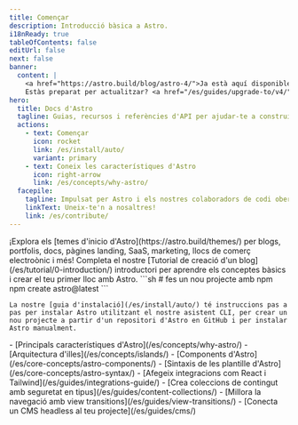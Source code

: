 ```yaml
---
title: Començar
description: Introducció bàsica a Astro.
i18nReady: true
tableOfContents: false
editUrl: false
next: false
banner:
  content: |
    <a href="https://astro.build/blog/astro-4/">Ja està aquí disponible la versió 4.0 d'Astro!</a>
    Estàs preparat per actualitzar? <a href="/es/guides/upgrade-to/v4/">Llegeix la nostre guia d'actualització</a>.
hero:
  title: Docs d'Astro
  tagline: Guias, recursos i referències d'API per ajudar-te a construir amb Astro.
  actions:
    - text: Començar
      icon: rocket
      link: /es/install/auto/
      variant: primary
    - text: Coneix les característiques d'Astro
      icon: right-arrow
      link: /es/concepts/why-astro/
  facepile:
    tagline: Impulsat per Astro i els nostres colaboradors de codi obert.
    linkText: Uneix-te'n a nosaltres!
    link: /es/contribute/
---
```


<CardGrid>
  <Card title="Què construiras amb Astro?" icon="laptop">
    ¡Explora els [temes d'inicio d'Astro](https://astro.build/themes/) per blogs, portfolis, docs, pàgines landing, SaaS, marketing, llocs de comerç electroònic i més!
  </Card>

  <Card title="Pren un recorregut guiat" icon="star">
    Completa el nostre [Tutorial de creació d'un blog](/es/tutorial/0-introduction/) introductori per aprendre els conceptes bàsics i crear el teu primer lloc amb Astro.
  </Card>

  <SplitCard title="Comença un nou projecte" icon="rocket">
    ```sh
    # fes un nou projecte amb npm
    npm create astro@latest
    ```

    La nostre [guia d'instalació](/es/install/auto/) té instruccions pas a pas per instalar Astro utilitzant el nostre asistent CLI, per crear un nou projecte a partir d'un repositori d'Astro en GitHub i per instalar Astro manualment.
  </SplitCard>

  <ListCard title="Apren" icon="open-book">
    - [Principals característiques d'Astro](/es/concepts/why-astro/)
    - [Arquitectura d'illes](/es/concepts/islands/)
    - [Components d'Astro](/es/core-concepts/astro-components/)
    - [Sintaxis de les plantille d'Astro](/es/core-concepts/astro-syntax/)
  </ListCard>

  <ListCard title="Exten" icon="puzzle">
    - [Afegeix integracions com React i Tailwind](/es/guides/integrations-guide/)
    - [Crea coleccions de contingut amb seguretat en tipus](/es/guides/content-collections/)
    - [Millora la navegació amb view transitions](/es/guides/view-transitions/)
    - [Conecta un CMS headless al teu projecte](/es/guides/cms/)
  </ListCard>
</CardGrid>

<Discord title="Tens algun dubte o vols participar?" cta="Uneix-te'n al nostre Discord"/>